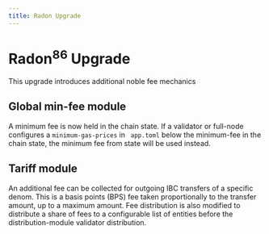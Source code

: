 ```yaml
---
title: Radon Upgrade
---
```


# Radon<sup>86</sup> Upgrade

This upgrade introduces additional noble fee mechanics

## Global min-fee module
A minimum fee is now held in the chain state. If a validator or full-node configures a `minimum-gas-prices` in ` app.toml` below the minimum-fee in the chain state, the minimum fee from state will be used instead.

## Tariff module
An additional fee can be collected for outgoing IBC transfers of a specific denom. This is a basis points (BPS) fee taken proportionally to the transfer amount, up to a maximum amount.
Fee distribution is also modified to distribute a share of fees to a configurable list of entities before the distribution-module validator distribution.
